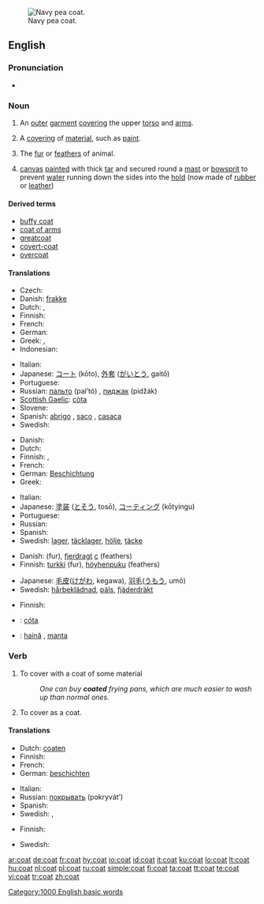 [[Image:US Navy p coat wiki.jpg|thumb|Navy pea coat.]]
==English==

===Pronunciation===
* {{audio|en-us-coat.ogg|Audio (US)}}
*: {{rhymes|əʊt}}

===Noun===
{{en-noun|s|-}}

# {{countable}} An [[outer]] [[garment]] [[cover]]ing the upper [[torso]] and [[arms]].
# {{countable}} A [[covering]] of [[material]], such as [[paint]].
# {{countable}} The [[fur]] or [[feathers]] of animal.
# {{context|uncountable|nautical}} [[canvas]] [[painted]] with thick [[tar]] and secured round a [[mast]] or [[bowsprit]] to prevent [[water]] running down the sides into the [[hold]] (now made of [[rubber]] or [[leather]])

====Derived terms====
* [[buffy coat]]
* [[coat of arms]]
* [[greatcoat]]
* [[covert-coat]]
* [[overcoat]]

====Translations====
{{trans-top|outer garment covering the upper torso and arms}}
* Czech: {{t-|cs|kabát|m}}
* Danish: [[frakke]] {{c}}
* Dutch: {{t+|nl|mantel|m}}, {{t+|nl|jas|m}}
* Finnish: {{t+|fi|takki}}
* French: {{t+|fr|manteau|m}}
* German: {{t+|de|Mantel|m}}
* Greek: {{t+|el|πανωφόρι|n|tr=panofori|sc=Grek}}, {{t+|el|παλτό|n|tr=palto|sc=Grek}}
* Indonesian: {{t+|id|mantel|xs=Indonesian}}
{{trans-mid}}
* Italian: {{t+|it|mantello|m}}
* Japanese: [[コート]] (kōto), [[外套]] ([[がいとう]], gaitō)
* Portuguese: {{t+|pt|casaco|m}}
* Russian: [[пальто]] (pal’tó) {{n}}, [[пиджак]] (pidžák) {{m}}
* [[Scottish Gaelic]]: [[còta]] {{m}}
* Slovene: {{t+|sl|plašč|m}}
* Spanish: [[abrigo]] {{m}}, [[saco]] {{m}}, [[casaca]] {{f}}
* Swedish: {{t+|sv|rock|c}}
{{trans-bottom}}

{{trans-top|covering of material, such as paint}}
* Danish: {{t-|da|lag|n}}
* Dutch: {{t+|nl|laag|f}}
* Finnish: {{t+|fi|pinta}}, {{t+|fi|pinnoite}}
* French: {{t+|fr|couche|f}}
* German: [[Beschichtung]] {{f}}
* Greek: {{t+|el|επικάλυμμα|n|tr=epikalima|sc=Grek}}
{{trans-mid}}
* Italian: {{t+|it|rivestimento|m}}
* Japanese: [[塗装]] ([[とそう]], tosō), [[コーティング]] (kōtyingu)
* Portuguese: {{t+|pt|cobertura|f}}
* Russian: {{t+|ru|слой|m|tr=sloj|sc=Cyrl}}
* Spanish: {{t-|es|cubierta|f}}
* Swedish: [[lager]], [[täcklager]], [[hölje]], [[täcke]]
{{trans-bottom}}

{{trans-top|fur or feathers}}
* Danish: {{t-|da|pels|c}} (fur), [[fjerdragt]] [[c]] (feathers)
* Finnish: [[turkki]] (fur), [[höyhenpuku]] (feathers)
{{trans-mid}}
* Japanese: [[毛皮]]([[けがわ]], kegawa), [[羽毛]]([[うもう]], umō)
* Swedish: [[hårbeklädnad]], [[päls]], [[fjäderdräkt]]
{{trans-bottom}}

{{trans-top|canvas secured around mast}}
* Finnish: {{t+|fi|takki}}
{{trans-mid}}
{{trans-bottom}}

{{checktrans-top}}
* {{ttbc|Irish}}: [[cóta]] {{m}}
* {{ttbc|Romanian}}: [[haină]] {{f}}, [[manta]] {{f}}
{{trans-bottom}}

===Verb===
{{en-verb}}

# To cover with a coat of some material
#: ''One can buy '''coated''' frying pans, which are much easier to wash up than normal ones.''
# To cover as a coat.

====Translations====
{{trans-top|to cover with a coat of some material}}
* Dutch: [[coaten]]
* Finnish: {{t-|fi|päällystää}}
* French: {{t+|fr|couvrir}}
* German: [[beschichten]]
{{trans-mid}}
* Italian: {{t-|it|rivestire}}
* Russian: [[покрывать]] (pokryvát’)
* Spanish: {{t+|es|cubrir}}
* Swedish: {{t-|sv|täcka}}, {{t+|sv|belägga}}
{{trans-bottom}}

{{trans-top|to cover as a coat}}
* Finnish: {{t+|fi|peittää}}
{{trans-mid}}
* Swedish: {{t-|sv|täcka}}
{{trans-bottom}}

[[Category:1000 English basic words]]

[[ar:coat]]
[[de:coat]]
[[fr:coat]]
[[hy:coat]]
[[io:coat]]
[[id:coat]]
[[it:coat]]
[[ku:coat]]
[[lo:coat]]
[[lt:coat]]
[[hu:coat]]
[[nl:coat]]
[[pl:coat]]
[[ru:coat]]
[[simple:coat]]
[[fi:coat]]
[[ta:coat]]
[[tt:coat]]
[[te:coat]]
[[vi:coat]]
[[tr:coat]]
[[zh:coat]]
